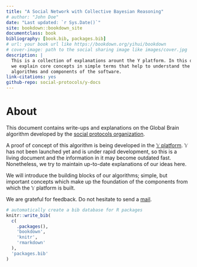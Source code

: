 ```yaml
--- 
title: "A Social Network with Collective Bayesian Reasoning"
# author: "John Doe"
date: "Last updated: `r Sys.Date()`"
site: bookdown::bookdown_site
documentclass: book
bibliography: [book.bib, packages.bib]
# url: your book url like https://bookdown.org/yihui/bookdown
# cover-image: path to the social sharing image like images/cover.jpg
description: |
  This is a collection of explanations arount the Y platform. In this document,
  we explain core concepts in simple terms that help to understand the
  algorithms and components of the software.
link-citations: yes
github-repo: social-protocols/y-docs
---
```


# About

This document contains write-ups and explanations on the Global Brain
algorithm developed by the [social protocols organization](https://www.social-protocols.org).

A proof of concept of this algorithm is being developed in the
[𝕐 platform](https://github.com/social-protocols/Y).
𝕐 has not been launched yet and is
under rapid development, so this is a living document and the information in
it may become outdated fast. Nonetheless, we try to maintain up-to-date
explanations of our ideas here.

We will introduce the building blocks of our algorithms; simple, but important
concepts which make up the foundation of the components from which the 𝕐
platform is built.

We are grateful for feedback. Do not hesitate to send a
[mail](mailto:mail@social-protocols.org).





<!-- TODO: -->

<!-- - [ ] describe how Y works in broad terms -->

```r
# automatically create a bib database for R packages
knitr::write_bib(
  c(
    .packages(),
    'bookdown',
    'knitr',
    'rmarkdown'
  ),
  'packages.bib'
)
```
